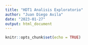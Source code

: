 ```yaml
---
title: "HDT1 Analisis Exploratorio"
author: "Juan Diego Avila"
date: "2023-01-27"
output: html_document
---
```


```r
knitr::opts_chunk$set(echo = TRUE)
```

